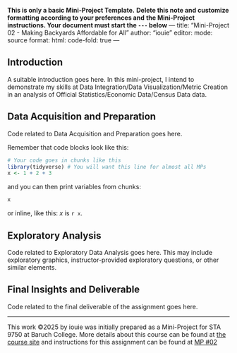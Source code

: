 **This is only a basic Mini-Project Template.**
**Delete this note and customize formatting according to your preferences and**
**the Mini-Project instructions. Your document must start the `---` below**
---
title: "Mini-Project 02 - Making Backyards Affordable for All"
author: "iouie"
editor:
    mode: source
format:
    html:
        code-fold: true
---

## Introduction

A suitable introduction goes here. In this mini-project, I intend to demonstrate
my skills at Data Integration/Data Visualization/Metric Creation in an analysis of Official Statistics/Economic Data/Census Data data.

## Data Acquisition and Preparation

Code related to Data Acquisition and Preparation goes here.

Remember that code blocks look like this: 

```r
# Your code goes in chunks like this
library(tidyverse) # You will want this line for almost all MPs
x <- 1 + 2 + 3
```

and you can then print variables from chunks: 

```r
x
```

or inline, like this: $x$ is `r x`.

## Exploratory Analysis

Code related to Exploratory Data Analysis goes here. This may include
exploratory graphics, instructor-provided exploratory questions, or other
similar elements. 

## Final Insights and Deliverable

Code related to the final deliverable of the assignment goes here. 



------------------------------------------------------------------------

This work ©2025 by iouie was initially prepared as a Mini-Project for
STA 9750 at Baruch College. More details about this course can be found at
[the course site](https://michael-weylandt.com/STA9750) and instructions for
this assignment can be found at 
[MP #02](https://michael-weylandt.com/STA9750/miniprojects/mini02.html)
